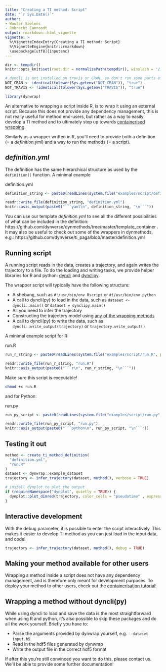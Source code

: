 ```yaml
---
title: "Creating a TI method: Script"
date: "`r Sys.Date()`"
author:
- Wouter Saelens
- Robrecht Cannoodt
output: rmarkdown::html_vignette
vignette: >
  %\VignetteIndexEntry{Creating a TI method: Script}
  %\VignetteEngine{knitr::rmarkdown}
  \usepackage[utf8]{inputenc}
---
```


```r
dir <- tempdir()
knitr::opts_knit$set(root.dir = normalizePath(tempdir(), winslash = '/'))

# dyncli is not installed on travis or CRAN, so don't run some parts of the vignette there
NOT_CRAN <- identical(tolower(Sys.getenv("NOT_CRAN")), "true")
NOT_TRAVIS <- !identical(tolower(Sys.getenv("TRAVIS")), "true")
```

```r
library(dynwrap)
```

An alternative to wrapping a script inside R, is to wrap it using an external script. Because this does not provide any dependency management, this is not really useful for method end-users, but rather as a way to easily develop a TI method and to ultimately step up towards [containerised wrapping](../create_ti_method_container).

Similarly as a wrapper written in R, you'll need to provide both a definition (= a _definition.yml_) and a way to run the methods (= a script).

## _definition.yml_

The definition has the same hierarchical structure as used by the `definition()` function. A minimal example

<div class="filename">definition.yml</div>
```r
definition_string <- paste0(readLines(system.file("examples/script/definition.yml", package = "dynwrap")), "\n", collapse = "")

readr::write_file(definition_string, "definition.yml")
knitr::asis_output(paste0("```yaml\n", definition_string, "\n```"))
```

You can use our template _definition.yml_ to see all the different possibilities of what can be included in the definition: https://github.com/dynverse/dynmethods/tree/master/template_container . It may also be useful to check out  some of the wrappers in dynmethods, e.g.: https://github.com/dynverse/ti_paga/blob/master/definition.yml

## Running script

A running script reads in the data, creates a trajectory, and again writes the trajectory to a file. To do the loading and writing tasks, we provide helper libraries for R and python: [dyncli](https://github.com/dynverse/dyncli) and [dynclipy](https://github.com/dynverse/dynclipy).

The wrapper script will typically have the following structure:

- A shebang, such as `#!/usr/bin/env Rscript` or `#!/usr/bin/env python`
- A call to dyncli(py) to load in the data, such as `dataset <- dyncli::main()` or `dataset = dynclipy.main()`
- All you need to infer the trajectory
- Constructing the trajectory model using [any of the wrapping methods](../create_ti_method_wrappers)
- A call to dyncli(py) to write the data, such as `dyncli::write_output(trajectory)` or `trajectory.write_output()`

A minimal example script for R:

<div class="filename">run.R</div>
```r
run_r_string <- paste0(readLines(system.file("examples/script/run.R", package = "dynwrap")), "\n", collapse = "")

readr::write_file(run_r_string, "run.R")
knitr::asis_output(paste0("```r\n", run_r_string, "\n```"))
```

Make sure this script is executable!

```bash
chmod +x run.R
```

and for Python:

<div class="filename">run.py</div>
```r
run_py_script <- paste0(readLines(system.file("examples/script/run.py", package = "dynwrap")), "\n", collapse = "")

readr::write_file(run_py_script, "run.py")
knitr::asis_output(paste0("```python\n", run_py_script, "\n```"))
```

## Testing it out

```r
method <- create_ti_method_definition(
  "definition.yml",
  "run.R"
)
dataset <- dynwrap::example_dataset
trajectory <- infer_trajectory(dataset, method(), verbose = TRUE)
```


```r
# install dynplot to plot the output
if (requireNamespace("dynplot", quietly = TRUE)) {
  dynplot::plot_dimred(trajectory, color_cells = "pseudotime" , expression_source = as.matrix(dataset$expression))
}
```

## Interactive development

With the debug parameter, it is possible to enter the script interactively. This makes it easier to develop TI method as you can just load in the input data, and code!

```r
trajectory <- infer_trajectory(dataset, method(), debug = TRUE)
```

## Making your method available for other users

Wrapping a method inside a script does not have any dependency management, and is therefore only meant for development purposes. To deploy your method to other users, check out the [containerisation tutorial](../create_ti_method_container)!

## Wrapping a method without dyncli(py)

While using dyncli to load and save the data is the most straightforward when using R and python, it's also possible to skip these packages and do all the work yourself. Briefly you have to:

- Parse the arguments provided by dynwrap yourself, e.g. `--dataset input.h5`.
- Read in the hdf5 files generated by dynwrap
- Write the output file in the correct hdf5 format

If after this you're still convinced you want to do this, please contact us. We'll be able to provide some further documentation!
